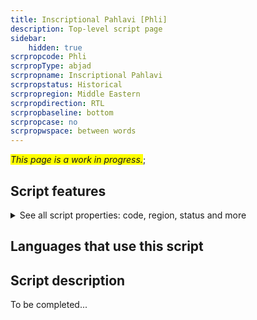 ```yaml
---
title: Inscriptional Pahlavi [Phli]
description: Top-level script page
sidebar:
    hidden: true
scrpropcode: Phli
scrpropType: abjad
scrpropname: Inscriptional Pahlavi
scrpropstatus: Historical
scrpropregion: Middle Eastern
scrpropdirection: RTL
scrpropbaseline: bottom
scrpropcase: no
scrpropwspace: between words
---
```


<span style='background-color:yellow'>_This page is a work in progress._</span>;


## Script features

<details>
<summary> See all script properties: code, region, status and more</summary>
<ScriptInfo />
</details>

## Languages that use this script

<WsList script='Phli' wsMax='5' />

## Script description

To be completed...


